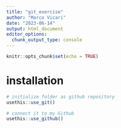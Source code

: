```yaml
---
title: "git_exercise"
author: "Marco Vicari"
date: "2023-06-14"
output: html_document
editor_options: 
  chunk_output_type: console
---
```


```r
knitr::opts_chunk$set(echo = TRUE)
```

# installation
```r
# initialize folder as github repository
usethis::use_git()

# connect it to my Github
usethis::use_github()

```

